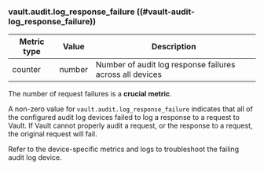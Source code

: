 ### vault.audit.log_response_failure ((#vault-audit-log_response_failure))

| Metric type | Value  | Description                                             |
|-------------|--------|---------------------------------------------------------|
| counter     | number | Number of audit log response failures across all devices |

The number of request failures is a **crucial metric**.

A non-zero value for `vault.audit.log_response_failure` indicates that all of
the configured audit log devices failed to log a response to a request to Vault. If Vault cannot
properly audit a request, or the response to a request, the original request
will fail.

Refer to the device-specific metrics and logs to troubleshoot the failing audit
log device.